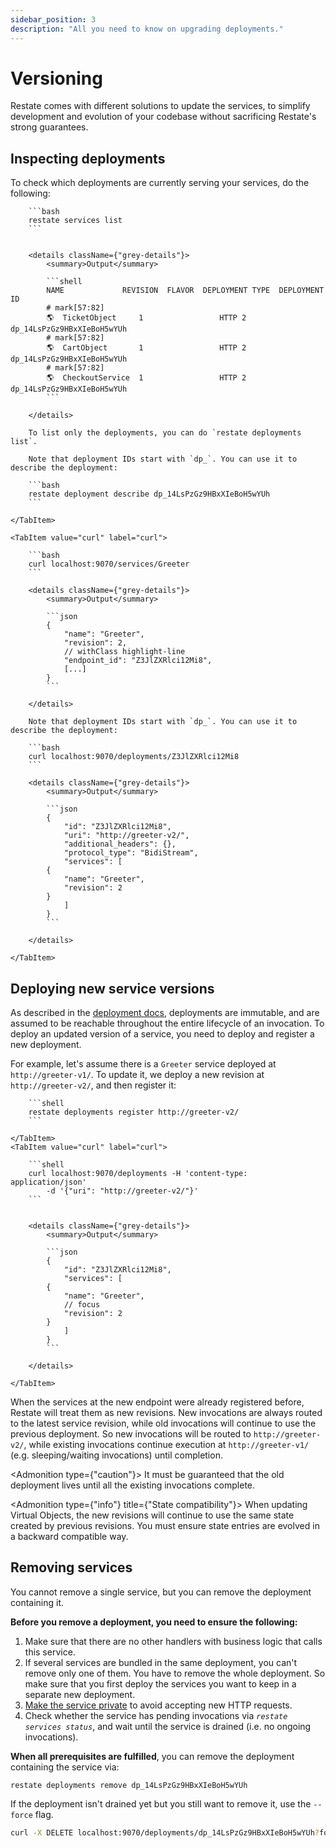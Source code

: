 ```yaml
---
sidebar_position: 3
description: "All you need to know on upgrading deployments."
---
```



# Versioning

Restate comes with different solutions to update the services, to simplify development and evolution of your codebase without sacrificing Restate's strong guarantees.

## Inspecting deployments

To check which deployments are currently serving your services, do the following:

<Tabs groupId="interface" queryString>
    <TabItem value="cli" label="CLI">

        ```bash
        restate services list
        ```


        <details className={"grey-details"}>
            <summary>Output</summary>

            ```shell
            NAME             REVISION  FLAVOR  DEPLOYMENT TYPE  DEPLOYMENT ID
            # mark[57:82]
            🌎  TicketObject     1                 HTTP 2           dp_14LsPzGz9HBxXIeBoH5wYUh
            # mark[57:82]
            🌎  CartObject       1                 HTTP 2           dp_14LsPzGz9HBxXIeBoH5wYUh
            # mark[57:82]
            🌎  CheckoutService  1                 HTTP 2           dp_14LsPzGz9HBxXIeBoH5wYUh
            ```

        </details>

        To list only the deployments, you can do `restate deployments list`.

        Note that deployment IDs start with `dp_`. You can use it to describe the deployment:

        ```bash
        restate deployment describe dp_14LsPzGz9HBxXIeBoH5wYUh
        ```

    </TabItem>

    <TabItem value="curl" label="curl">

        ```bash
        curl localhost:9070/services/Greeter
        ```

        <details className={"grey-details"}>
            <summary>Output</summary>

            ```json
            {
                "name": "Greeter",
                "revision": 2,
                // withClass highlight-line
                "endpoint_id": "Z3JlZXRlci12Mi8",
                [...]
            }
            ```

        </details>

        Note that deployment IDs start with `dp_`. You can use it to describe the deployment:

        ```bash
        curl localhost:9070/deployments/Z3JlZXRlci12Mi8
        ```

        <details className={"grey-details"}>
            <summary>Output</summary>

            ```json
            {
                "id": "Z3JlZXRlci12Mi8",
                "uri": "http://greeter-v2/",
                "additional_headers": {},
                "protocol_type": "BidiStream",
                "services": [
            {
                "name": "Greeter",
                "revision": 2
            }
                ]
            }
            ```

        </details>

    </TabItem>
</Tabs>



## Deploying new service versions

As described in the [deployment docs](/deploy/overview), deployments are immutable, and are assumed to be reachable throughout the entire lifecycle of an invocation.
To deploy an updated version of a service, you need to deploy and register a new deployment.

For example, let's assume there is a `Greeter` service deployed at `http://greeter-v1/`.
To update it, we deploy a new revision at `http://greeter-v2/`, and then register it:

<Tabs groupId="interface" queryString>
    <TabItem value="cli" label="CLI">

        ```shell
        restate deployments register http://greeter-v2/
        ```

    </TabItem>
    <TabItem value="curl" label="curl">

        ```shell
        curl localhost:9070/deployments -H 'content-type: application/json'
            -d '{"uri": "http://greeter-v2/"}'
        ```


        <details className={"grey-details"}>
            <summary>Output</summary>

            ```json
            {
                "id": "Z3JlZXRlci12Mi8",
                "services": [
            {
                "name": "Greeter",
                // focus
                "revision": 2
            }
                ]
            }
            ```

        </details>

    </TabItem>
</Tabs>

When the services at the new endpoint were already registered before, Restate will treat them as new revisions.
New invocations are always routed to the latest service revision, while old invocations will continue to use the previous deployment.
So new invocations will be routed to `http://greeter-v2/`, while existing invocations continue execution at `http://greeter-v1/` (e.g. sleeping/waiting invocations) until completion.

<Admonition type={"caution"}>
It must be guaranteed that the old deployment lives until all the existing invocations complete.
</Admonition>


<Admonition type={"info"} title={"State compatibility"}>
When updating Virtual Objects, the new revisions will continue to use the same state created by previous revisions. You must ensure state entries are evolved in a backward compatible way.
</Admonition>

## Removing services

You cannot remove a single service, but you can remove the deployment containing it.

**Before you remove a deployment, you need to ensure the following:**

1. Make sure that there are no other handlers with business logic that calls this service.
2. If several services are bundled in the same deployment, you can't remove only one of them. You have to remove the whole deployment.
So make sure that you first deploy the services you want to keep in a separate new deployment.
4. [Make the service private](/operate/security#private-services) to avoid accepting new HTTP requests.
5. Check whether the service has pending invocations via _`restate services status`_, and wait until the service is drained (i.e. no ongoing invocations).

**When all prerequisites are fulfilled**, you can remove the deployment containing the service via:

<Tabs groupId="interface" queryString>
<TabItem value="cli" label="CLI">

```shell
restate deployments remove dp_14LsPzGz9HBxXIeBoH5wYUh
```

If the deployment isn't drained yet but you still want to remove it, use the `--force` flag.

</TabItem>
<TabItem value="curl" label="curl">

```bash
curl -X DELETE localhost:9070/deployments/dp_14LsPzGz9HBxXIeBoH5wYUh?force=true
```

</TabItem>
</Tabs>
